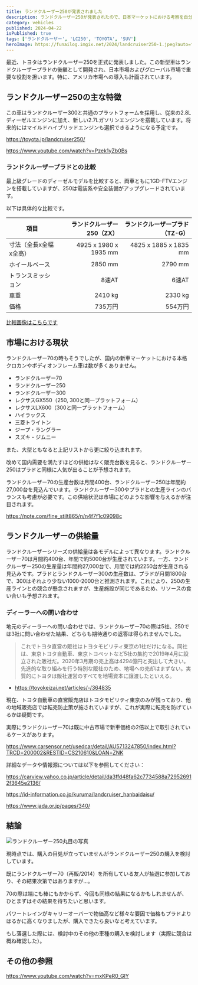 ```yaml
---
title: ランドクルーザー250が発表されました
description: ランドクルーザー250が発表されたので、日本マーケットにおける考察を自分なりに書きます
category: vehicles
published: 2024-04-22
isPublished: true
tags: ['ランドクルーザー', 'LC250', 'TOYOTA', 'SUV']
heroImage: https://funailog.imgix.net/2024/landcruiser250-1.jpeg?auto=format,compress,enhance
---
```


最近、トヨタはランドクルーザー250を正式に発表しました。この新型車はランドクルーザープラドの後継として開発され、日本市場およびグローバル市場で重要な役割を担います。特に、アメリカ市場への導入も計画されています。

## ランドクルーザー250の主な特徴

この車はランドクルーザー300と共通のプラットフォームを採用し、従来の2.8Lディーゼルエンジンに加え、新しい2.7Lガソリンエンジンを搭載しています。将来的にはマイルドハイブリッドエンジンも選択できるようになる予定です。

https://toyota.jp/landcruiser250/

https://www.youtube.com/watch?v=Pzek1yZb0Bs


### ランドクルーザープラドとの比較

最上級グレードのディーゼルモデルを比較すると、両車ともに1GD-FTVエンジンを搭載していますが、250は電装系や安全装備がアップグレードされています。

以下は具体的な比較です。

| 項目 | ランドクルーザー250（ZX） | ランドクルーザープラド（TZ-G） |
| --- | ---: | ---: |
| 寸法（全長x全幅x全高） | 4925 x 1980 x 1935 mm | 4825 x 1885 x 1835 mm |
| ホイールベース | 2850 mm | 2790 mm |
| トランスミッション | 8速AT | 6速AT |
| 車重 | 2410 kg | 2330 kg |
| 価格 | 735万円 | 554万円 |


[比較画像はこちらです](https://www.carsized.com/en/cars/compare/toyota-land-cruiser-prado-2018-suv-vs-toyota-land-cruiser-2021-suv/)

## 市場における現状

ランドクルーザー70の時もそうでしたが、国内の新車マーケットにおける本格クロカンやボディオンフレーム車は数が多くありません。

- ランドクルーザー70
- ランドクルーザー250
- ランドクルーザー300
- レクサスGX550（250, 300と同一プラットフォーム）
- レクサスLX600（300と同一プラットフォーム）
- ハイラックス
- 三菱トライトン
- ジープ・ラングラー
- スズキ・ジムニー

また、大型ともなると上記リストから更に絞り込まれます。


改めて国内需要を満たすほどの供給はなく販売台数を見ると、ランドクルーザー250はプラドと同様に人気が出ることが予想されます。

ランドクルーザー70の生産台数は月間400台、ランドクルーザー250は年間約27,000台を見込んでいます。ランドクルーザー300やプラドとの生産ラインのバランスも考慮が必要です。この供給状況は市場にどのような影響を与えるかが注目されます。


https://note.com/fine_stilt865/n/n4f7f1c09098c

## ランドクルーザーの供給量

ランドクルーザーシリーズの供給量は各モデルによって異なります。ランドクルーザー70は月間約400台、年間で約5000台が生産されています。一方、ランドクルーザー250の生産量は年間約27,000台で、月間では約2250台が生産される見込みです。プラドとランドクルーザー300の生産数は、プラドが月間1800台で、300はそれより少ない1000-2000台と推測されます。これにより、250の生産ラインとの競合が懸念されますが、生産施設が同じであるため、リソースの食い合いも予想されます。

### ディーラーへの問い合わせ

地元のディーラーへの問い合わせでは、ランドクルーザー70の際は5社、250では3社に問い合わせた結果、どちらも期待通りの返答は得られませんでした。

> これでトヨタ直営の販社はトヨタモビリティ東京の1社だけになる。同社は、東京トヨタ自動車、東京トヨペットなど5社の集約で2019年4月に設立された販社だ。2020年3月期の売上高は4294億円と突出して大きい。先進的な取り組みを行う特別な販社のため、地場への売却はまずない。実質的にトヨタは販社運営のすべてを地場資本に譲渡したといえる。

- https://toyokeizai.net/articles/-/364835

現在、トヨタ自動車の直営販売店はトヨタモビリティ東京のみが残っており、他の地域販売店では転売防止策が施されていますが、これが実際に転売を防げているかは疑問です。

実際にランドクルーザー70は既に中古市場で新車価格の2倍以上で取引されているケースがあります。

https://www.carsensor.net/usedcar/detail/AU5713247850/index.html?TRCD=200002&RESTID=CS210610&LOAN=ZNK

詳細なデータや情報源については以下を参照してください：

https://carview.yahoo.co.jp/article/detail/da3ffd48fa62c7734588a729526912f3645e2136/

https://id-information.co.jp/kuruma/landcruiser_hanbaidaisu/

https://www.jada.or.jp/pages/340/

## 結論

![ランドクルーザー250丸目の写真](https://funailog.imgix.net/2024/landcruiser250-2.jpeg?auto=format,compress,enhance)


現時点では、購入の目処が立っていませんがランドクルーザー250の購入を検討しています。

既にランドクルーザー70（再販/2014）を所有している友人が抽選に参加しており、その結果次第ではありますが…。

70の際は端にも棒にもかからず、今回も同様の結果になるかもしれませんが、ひとまずはその結果を待ちたいと思います。

パワートレインがキャリーオーバーで物価高など様々な要因で価格もプラドよりはるかに高くなりましたが、購入できたら良いなと考えています。

もし落選した際には、検討中のその他の車種の購入を検討します（実際に競合は概ね確認した）。


## その他の参照

https://www.youtube.com/watch?v=mxKPeR0_GIY
